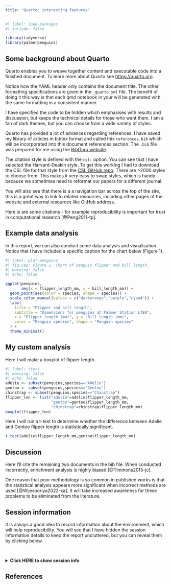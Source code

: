 ```yaml
---
title: "Quarto: interesting features"
---
```


```r
#| label: load-packages
#| include: false

library(tidyverse)
library(palmerpenguins)
```

## Some background about Quarto

Quarto enables you to weave together content and executable code into a finished document. To learn more about Quarto see <https://quarto.org>.

Notice how the YAML header only contains the document title. 
The other formatting specifications are given in the `_quarto.yml` file. 
The benefit of doing it this way is that each qmd notebook in your will be generated with the same formatting in a consistent manner.

I have specified the code to be hidden which emphasises with results and discussion, but keeps the technical details for those who want them.
I am a fan of dark themes, but you can choose from a wide variety of styles.

Quarto has provided a lot of advances regarding references.
I have saved my library of articles in bibtex format and called this `references.bib` which will be incorporated into this document references section.
The `.bib` file was prepared for me using the [BibGuru website](https://app.bibguru.com/).

The citation style is defined with the `csl:` option.
You can see that I have selected the Harvard-Deakin style.
To get this working I had to download the CSL file for that style from the [CSL GitHub repo](https://github.com/citation-style-language/styles).
There are \>2000 styles to choose from.
This makes it very easy to swap styles, which is handy because we sometimes need to reformat our papers for a different journal.

You will also see that there is a a navigation bar across the top of the site,
this is a great way to link to related resources, including other pages of the website and
external resources like GitHub address.

Here is are some citations - for example reproducibility is important for trust in computational research [@Peng2011-tp].

## Example data analysis

In this report, we can also conduct some data analysis and visualisation. Notice that I have included a specific caption for the chart below (Figure 1).

```r
#| label: plot-penguins
#| fig-cap: Figure 1. Chart of penguin flipper and bill length.
#| warning: false
#| echo: false

ggplot(penguins, 
       aes(x = flipper_length_mm, y = bill_length_mm)) +
  geom_point(aes(color = species, shape = species)) +
  scale_color_manual(values = c("darkorange","purple","cyan4")) +
  labs(
    title = "Flipper and bill length",
    subtitle = "Dimensions for penguins at Palmer Station LTER",
    x = "Flipper length (mm)", y = "Bill length (mm)",
    color = "Penguin species", shape = "Penguin species"
  ) +
  theme_minimal()
```

## My custom analysis

Here I will make a boxplot of flipper length.

```r
#| label: ttest
#| warning: false
#| echo: false
adelie <- subset(penguins,species=="Adelie")
gentoo <- subset(penguins,species=="Gentoo")
chinstrap <- subset(penguins,species=="Chinstrap")
flipper_len <- list("adelie"=adelie$flipper_length_mm,
                    "gentoo"=gentoo$flipper_length_mm,
                    "chinstrap"=chinstrap$flipper_length_mm)
boxplot(flipper_len)
```

Here I will run a t-test to determine whether the difference between Adelie and Gentoo flipper length is statistically significant.

```r
t.test(adelie$flipper_length_mm,gentoo$flipper_length_mm)
```

## Discussion

Here I'll cite the remaining two documents in the bib file. When conducted incorrectly, enrichment analysis is highly biased [@Timmons2015-jc].

One reason that poor methodology is so common in published works is that the statistical analysis appears more significant when incorrect methods are used [@Wijesooriya2022-xa].
It will take increased awareness for these problems to be eliminated from the literature.

## Session information

It is always a good idea to record information about the environment, which will help reproducibility.
You will see that I have hidden the session information details to keep the report uncluttered, but you can reveal them by clicking below.

<br>

<details>

<summary><b>Click HERE to show session info</b></summary>

<br>

<p>

```r
#| label: sessioninfo
#| warning: false
#| echo: false
sessionInfo()
```

</details>

## References

::: {#refs}
:::
